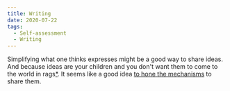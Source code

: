 ```yaml
---
title: Writing
date: 2020-07-22
tags:
  - Self-assessment
  - Writing
---
```


Simplifying what one thinks expresses might be a good way to share ideas. 
And because ideas are your children and you don't want them to come to the world in rags[*](https://www.youtube.com/watch?v=Unzc731iCUY). 
It seems like a good idea [to hone the mechanisms](https://www.youtube.com/watch?v=vtIzMaLkCaM) to share them.